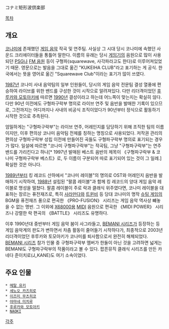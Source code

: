 コナミ矩形波倶楽部

[[목차]]

== 개요 ==
[[코나미]]에 존재했던 [[게임 음악]] 작곡 및 연주팀. 사실상 그 시대 당시 코나미에 속했던 사운드 크리에이터들을 통틀어 말한다. 이름의 유래는 당시 [[게임기]]의 음원으로 많이 사용되던 [[PSG]]나 [[FM 음원]] 등이 구형파(squarewave, 사각파라고도 한다)로 이루어져있었기 때문. 영문으로는 발음을 그대로 옮긴 "KUKEIHA CLUB"라고 표기하는 게 공식. 한국에서는 뜻을 영어로 옮긴 "Squarewave Club"이라는 표기가 많이 쓰였다.

[[1987년]] 코나미 사내 음악팀의 일부 인원들이, 당시의 게임 음악 전문팀 결성 열풍에 편승하여 라이브를 위한 밴드를 구성한 것이 시작으로 알려져있다. 다만 리더격이었던 [[후루카와 모토아키]]에 따르면 [[1990년]] 결성이라고 하는데 어느쪽이 맞는지는 확실히 않다. 다만 90년 이전에도 구형파구락부 명의로 라이브 연주 및 음반을 발매한 기록이 있으므로, 그전까지는 어디까지나 사내의 비공식 조직이었다가 90년부터 정식으로 활동하기 시작한 것으로 추측된다.

엄밀하게는 "구형파구락부"는 라이브 연주, 어레인지를 담당하기 위해 조직한 팀의 이름이지만, 이후 편의상 코나미 음악팀 전체를 칭하는 명칭으로 사용되었다. 저작권 관리의 편의상 구형파구락부 성립 이전에 만들어진 곡들도 구형파구락부 명의로 표기되는 경우가 많다. 일설에 따르면 "코나미 구형파구락부"는 작곡팀, 그냥 "구형파구락부"는 연주 밴드를 가리킨다고 하나[* 1997년 발매된 베스트 음반의 제목이 《구형파구락부 & 코나미 구형파구락부 베스트》로, 두 이름이 구분되어 따로 표기되어 있는 것이 그 일례.] 확실한 것은 아니다.

[[1989년]]부터 킹 레코드 산하에서 "코나미 레이블"의 명의로 OST와 어레인지 음반을 발매하기 시작하여, [[1988년]] 설립된 "팔콤 레이블"과 함께 킹 레코드의 양대 게임 음악 레이블로 명성을 떨쳤다. 팔콤 레이블이 주로 락과 클래식 위주였다면, 코나미 레이블을 대표하는 장르는 퓨전재즈로, 특히 [[사라만다]]와 [[트윈비]] 등 당대 코나미의 명작 [[슈팅 게임]]의 BGM을 퓨전재즈 풍으로 편곡한 《PRO-FUSION》 시리즈는 게임 음악 역사상 뺴놓을 수 없는 명반. 그 이외에 [[X68000]]용 [[MIDI]] 음원으로 편곡한 《MIDI POWER》 시리즈나 강렬한 락 편곡의 《BATTLE》 시리즈도 유명하다.

이후 1990년대 중반부터 게임 음악 붐이 사그라들고, [[BEMANI 시리즈]]가 등장하는 등 게임 음악계의 판도가 변하면서 차츰 활동이 줄어들기 시작하다가, 최종적으로 2003년 리더격이었던 후루카와 토모아키가 코나미를 퇴사함으로서 완전히 해체되었다. [[BEMANI 시리즈]] 참가 인물 중 구형파구락부 멤버가 한둘이 아닌 것을 고려하면 넓게는 BEMANI도 구형파구락부의 작품이라고 볼 수 있다. 팝픈뮤직 클래식 시리즈를 만든 카네다 준이치로(J_KANE)도 여기 소속이었다.

== 주요 인물 ==
 * [[메탈 유키]]
 * [[세노오 카즈히로]]
 * [[이즈미 무츠히코]]
 * [[야마네 미치루]]
 * [[후루카와 모토아키]]
 * [[NAOKI]]

[[각주]]
